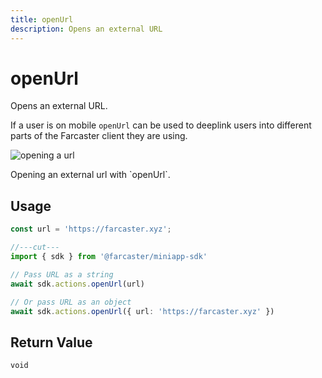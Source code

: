 ```yaml
---
title: openUrl
description: Opens an external URL
---
```



# openUrl

Opens an external URL.

If a user is on mobile `openUrl` can be used to deeplink
users into different parts of the Farcaster client they
are using.

![opening a url](/open_url_preview.png)

<Caption>
  Opening an external url with `openUrl`.
</Caption>

## Usage

```ts twoslash
const url = 'https://farcaster.xyz';

//---cut---
import { sdk } from '@farcaster/miniapp-sdk'

// Pass URL as a string
await sdk.actions.openUrl(url)

// Or pass URL as an object
await sdk.actions.openUrl({ url: 'https://farcaster.xyz' })
```

## Return Value

`void`
